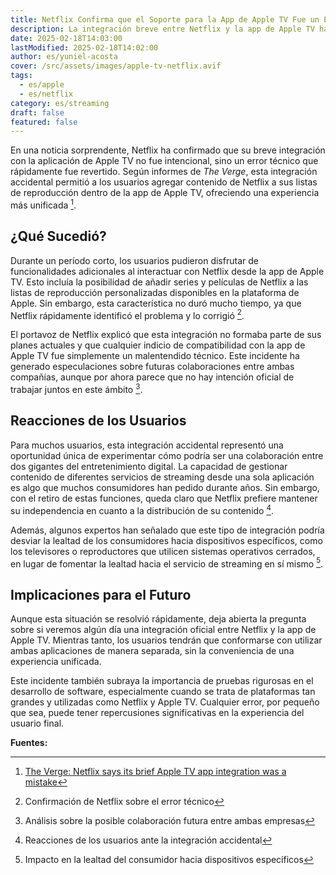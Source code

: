 ```yaml
---
title: Netflix Confirma que el Soporte para la App de Apple TV Fue un Error
description: La integración breve entre Netflix y la app de Apple TV ha sido confirmada como un error por parte de Netflix, dejando a los usuarios sorprendidos.
date: 2025-02-18T14:03:00
lastModified: 2025-02-18T14:02:00
author: es/yuniel-acosta
cover: /src/assets/images/apple-tv-netflix.avif
tags:
  - es/apple
  - es/netflix
category: es/streaming
draft: false
featured: false
---
```

En una noticia sorprendente, Netflix ha confirmado que su breve integración con la aplicación de Apple TV no fue intencional, sino un error técnico que rápidamente fue revertido. Según informes de _The Verge_, esta integración accidental permitió a los usuarios agregar contenido de Netflix a sus listas de reproducción dentro de la app de Apple TV, ofreciendo una experiencia más unificada [^1].

## ¿Qué Sucedió?

Durante un período corto, los usuarios pudieron disfrutar de funcionalidades adicionales al interactuar con Netflix desde la app de Apple TV. Esto incluía la posibilidad de añadir series y películas de Netflix a las listas de reproducción personalizadas disponibles en la plataforma de Apple. Sin embargo, esta característica no duró mucho tiempo, ya que Netflix rápidamente identificó el problema y lo corrigió [^2].

El portavoz de Netflix explicó que esta integración no formaba parte de sus planes actuales y que cualquier indicio de compatibilidad con la app de Apple TV fue simplemente un malentendido técnico. Este incidente ha generado especulaciones sobre futuras colaboraciones entre ambas compañías, aunque por ahora parece que no hay intención oficial de trabajar juntos en este ámbito [^3].

## Reacciones de los Usuarios

Para muchos usuarios, esta integración accidental representó una oportunidad única de experimentar cómo podría ser una colaboración entre dos gigantes del entretenimiento digital. La capacidad de gestionar contenido de diferentes servicios de streaming desde una sola aplicación es algo que muchos consumidores han pedido durante años. Sin embargo, con el retiro de estas funciones, queda claro que Netflix prefiere mantener su independencia en cuanto a la distribución de su contenido [^4].

Además, algunos expertos han señalado que este tipo de integración podría desviar la lealtad de los consumidores hacia dispositivos específicos, como los televisores o reproductores que utilicen sistemas operativos cerrados, en lugar de fomentar la lealtad hacia el servicio de streaming en sí mismo [^5].

## Implicaciones para el Futuro

Aunque esta situación se resolvió rápidamente, deja abierta la pregunta sobre si veremos algún día una integración oficial entre Netflix y la app de Apple TV. Mientras tanto, los usuarios tendrán que conformarse con utilizar ambas aplicaciones de manera separada, sin la conveniencia de una experiencia unificada.

Este incidente también subraya la importancia de pruebas rigurosas en el desarrollo de software, especialmente cuando se trata de plataformas tan grandes y utilizadas como Netflix y Apple TV. Cualquier error, por pequeño que sea, puede tener repercusiones significativas en la experiencia del usuario final.

 **Fuentes:**

[^1]: [The Verge: Netflix says its brief Apple TV app integration was a mistake](https://www.theverge.com/news/613307/netflix-apple-tv-app-support-mistake)

[^2]: Confirmación de Netflix sobre el error técnico

[^3]: Análisis sobre la posible colaboración futura entre ambas empresas

[^4]: Reacciones de los usuarios ante la integración accidental

[^5]: Impacto en la lealtad del consumidor hacia dispositivos específicos
